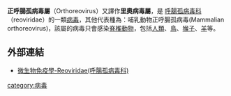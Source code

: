 '''正呼腸孤病毒屬'''（Orthoreovirus）又譯作'''里奧病毒屬'''，是 [[呼腸孤病毒科|呼腸孤病毒科]]（reoviridae）的一類[[病毒|病毒]]，其他代表種為：哺乳動物正呼腸孤病毒(Mammalian orthoreovirus)，該屬的病毒只會感染[[脊椎動物|脊椎動物]]，包括[[人類|人類]]、[[鳥|鳥]]、[[猴子|猴子]]、[[羊|羊]]等。
==外部連結==
*[http://smallcollation.blogspot.com/2013/02/reoviridae.html 微生物免疫學-Reoviridae(呼腸孤病毒科)] {{Wayback|url=http://smallcollation.blogspot.com/2013/02/reoviridae.html |date=20160305063452 }}

[[category:病毒|category:病毒]]
{{Virus-stub}}